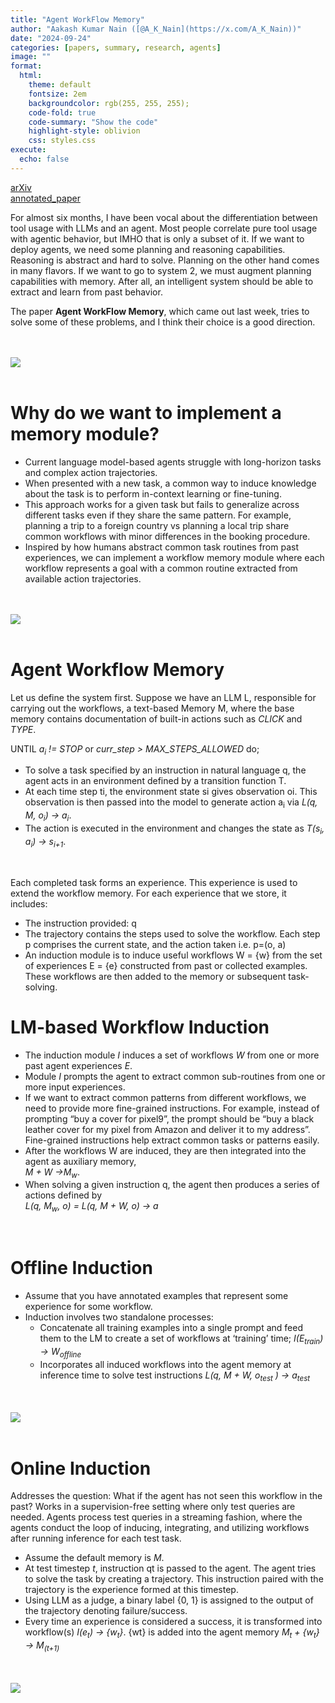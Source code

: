```yaml
---
title: "Agent WorkFlow Memory"
author: "Aakash Kumar Nain ([@A_K_Nain](https://x.com/A_K_Nain))"
date: "2024-09-24"
categories: [papers, summary, research, agents]
image: ""
format:
  html:
    theme: default
    fontsize: 2em
    backgroundcolor: rgb(255, 255, 255);
    code-fold: true
    code-summary: "Show the code"
    highlight-style: oblivion
    css: styles.css
execute: 
  echo: false
---
```


[arXiv](https://arxiv.org/abs/2409.07429)<br>
[annotated_paper](https://github.com/AakashKumarNain/annotated_research_papers/blob/master/NLP/agent_workflow_memory.pdf)<br>

For almost six months, I have been vocal about the differentiation between tool usage with LLMs and
an agent. Most people correlate pure tool usage with agentic behavior, but IMHO that is only a subset
of it. If we want to deploy agents, we need some planning and reasoning capabilities. Reasoning is
abstract and hard to solve. Planning on the other hand comes in many flavors. If we want to go to
system 2, we must augment planning capabilities with memory. After all, an intelligent system should
be able to extract and learn from past behavior.

The paper **Agent WorkFlow Memory**, which came out last week, tries to solve some of these problems,
and I think their choice is a good direction.

<br><br>
![](../paper_screenshots/agent_workflow_memory/1.png)
<br><br>

# Why do we want to implement a memory module?

* Current language model-based agents struggle with long-horizon tasks and complex action trajectories.
* When presented with a new task, a common way to induce knowledge about the task is to perform
in-context learning or fine-tuning.
* This approach works for a given task but fails to generalize across different tasks even if they share
the same pattern. For example, planning a trip to a foreign country vs planning a local trip share
common workflows with minor differences in the booking procedure.
* Inspired by how humans abstract common task routines from past experiences, we can implement a workflow
memory module where each workflow represents a goal with a common routine extracted from available
action trajectories.

<br><br>
![](../paper_screenshots/agent_workflow_memory/2.png)
<br><br>


# Agent Workflow Memory

Let us define the system first. Suppose we have an LLM L, responsible for carrying out the workflows,
a text-based Memory M, where the base memory contains documentation of built-in actions such as
*CLICK* and *TYPE*.

UNTIL *a~i~ != STOP* or *curr_step > MAX_STEPS_ALLOWED* do;

* To solve a task specified by an instruction in natural language q, the agent acts in an environment
defined by a transition function T.
* At each time step ti, the environment state si gives observation oi. This observation is then passed
into the model to generate action a~i~ via *L(q, M, o~i~) → a~i~*.
* The action is executed in the environment and changes the state as *T(s~i~, a~i~) → s~i+1~*.

<br>

Each completed task forms an experience. This experience is used to extend the workflow memory.
For each experience that we store, it includes:

* The instruction provided: q
* The trajectory contains the steps used to solve the workflow. Each step p comprises the current state,
and the action taken i.e. p=(o, a)
* An induction module is to induce useful workflows W = {w} from the set of experiences E = {e}
constructed from past or collected examples. These workflows are then added to the memory or subsequent
task-solving.


# LM-based Workflow Induction

* The induction module *I* induces a set of workflows *W* from one or more past agent experiences *E*.
* Module *I* prompts the agent to extract common sub-routines from one or more input experiences.
* If we want to extract common patterns from different workflows, we need to provide more fine-grained
instructions. For example, instead of prompting "buy a cover for pixel9", the prompt should be
"buy a black leather cover for my pixel from Amazon and deliver it to my address". Fine-grained
instructions help extract common tasks or patterns easily.
* After the workflows W are induced, they are then integrated into the agent as auxiliary memory,<br>
*M + W →M~w~*.
* When solving a given instruction q, the agent then produces a series of actions defined by <br>
*L(q, M~w~, o) = L(q, M + W, o) → a*

<br>

# Offline Induction

* Assume that you have annotated examples that represent some experience for some workflow.
* Induction involves two standalone processes:
  - Concatenate all training examples into a single prompt and feed them to the LM to create a set of
  workflows at ‘training’ time; *I(E~train~) → W~offline~*
  - Incorporates all induced workflows into the agent memory at inference time to solve test instructions
  *L(q, M + W, o~test~ ) → a~test~*

<br><br>
![](../paper_screenshots/agent_workflow_memory/3.png)
<br><br>


# Online Induction

Addresses the question: What if the agent has not seen this workflow in the past?
Works in a supervision-free setting where only test queries are needed. Agents process test queries
in a streaming fashion, where the agents conduct the loop of inducing, integrating, and utilizing
workflows after running inference for each test task.

* Assume the default memory is *M*.
* At test timestep *t*, instruction qt is passed to the agent. The agent tries to solve the task by
creating a trajectory. This instruction paired with the trajectory is the experience formed at this
timestep.
* Using LLM as a judge, a binary label {0, 1} is assigned to the output of the trajectory denoting
failure/success.
* Every time an experience is considered a success, it is transformed into workflow(s)
*I(e~t~) → {w~t~}*. {wt} is added into the agent memory *M~t~ + {w~t~} → M~(t+1)~*

<br><br>
![](../paper_screenshots/agent_workflow_memory/4.png)
<br><br>